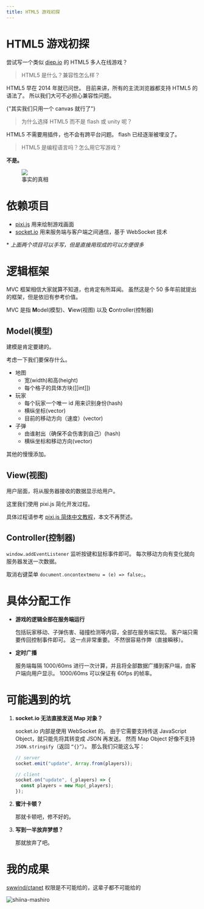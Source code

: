 ```yaml
---
title: HTML5 游戏初探
---
```


# HTML5 游戏初探


<Metadata author="swwind" time="2018-8-1" tags="javascript" />

尝试写一个类似 [diep.io](https://diep.io) 的 HTML5 多人在线游戏？

> HTML5 是什么？兼容性怎么样？

HTML5 早在 2014 年就已问世。
目前来讲，所有的主流浏览器都支持 HTML5 的语法了。
所以我们大可不必担心兼容性问题。

<p>
  <span class="truth" title="你知道的太多了">
    {"其实我们只用一个 canvas 就行了"}
  </span>
</p>

> 为什么选择 HTML5 而不是 flash 或 unity 呢？

HTML5 不需要用插件，也不会有跨平台问题。
flash 已经逐渐被埋没了。

> HTML5 是编程语言吗？怎么用它写游戏？

**不是。**

<figure>
  <img src="/assets/html5.jpg" />
  <figcaption>事实的真相</figcaption>
</figure>

# 依赖项目

- [pixi.js](http://www.pixijs.com/) 用来绘制游戏画面
- [socket.io](https://socket.io) 用来服务端与客户端之间通信，基于 WebSocket 技术

\* _上面两个项目可以手写，但是直接用现成的可以方便很多_

# 逻辑框架

MVC 框架相信大家就算不知道，也肯定有所耳闻。
虽然这是个 50 多年前就提出的框架，但是依旧有参考价值。

MVC 是指 **M**odel(模型)、**V**iew(视图) 以及 **C**ontroller(控制器)

## Model(模型)

建模是肯定要建的。

考虑一下我们要保存什么。

- 地图
  - 宽(width)和高(height)
  - 每个格子的具体方块([[int]])
- 玩家
  - 每个玩家一个唯一 id 用来识别身份(hash)
  - 横纵坐标(vector)
  - 目前的移动方向（速度）(vector)
- 子弹
  - 由谁射出（确保不会伤害到自己）(hash)
  - 横纵坐标和移动方向(vector)

其他的慢慢添加。

## View(视图)

用户层面，将从服务器接收的数据显示给用户。

这里我们使用 pixi.js 简化开发过程。

具体过程请参考 [pixi.js 简体中文教程](https://github.com/Zainking/learningPixi)，本文不再赘述。

## Controller(控制器)

`window.addEventListener` 监听按键和鼠标事件即可。
每次移动方向有变化就向服务器发送一次数据。

取消右键菜单 `document.oncontextmenu = (e) => false;`。

# 具体分配工作

- **游戏的逻辑全部在服务端运行**

  包括玩家移动、子弹伤害、碰撞检测等内容，全部在服务端实现。
  客户端只需要传回控制事件即可。
  这一点非常重要。
  不然很容易作弊（直接瞬移）。

- **定时广播**

  服务端每隔 1000/60ms 进行一次计算，并且将全部数据广播到客户端，由客户端向用户显示。
  1000/60ms 可以保证有 60fps 的帧率。

# 可能遇到的坑

1. **socket.io 无法直接发送 Map 对象？**

   socket.io 内部是使用 WebSocket 的。
   由于它需要支持传送 JavaScript Object，就只能先将其转变成 JSON 再发送。
   然而 Map Object 好像不支持 `JSON.stringify`（返回 `“{}”`）。
   那么我们只能这么写：

   ```js
   // server
   socket.emit("update", Array.from(players));

   // client
   socket.on("update", (_players) => {
     const players = new Map(_players);
   });
   ```

2. **蜜汁卡顿？**

   那就卡顿吧，修不好的。

3. **写到一半放弃梦想？**

   那就放弃了吧。

# 我的成果

[swwind/ctanet](https://bitbucket.org/swwind/ctanet) <span class="truth">权限是不可能给的，这辈子都不可能给的</span>

![shiina-mashiro](/assets/shiina-mashiro.jpg)
